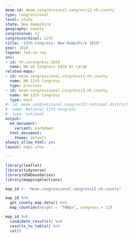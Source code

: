 ```yaml
---
meae-id: meae.congressional.congress12.nh.county
type: congressional
level: state
state: New Hampshire
geography: county
congressnum: 12
congressordinal: 12th
title: '12th Congress: New Hampshire 1810'
year: 1810
legend: fed-vs-rep
nnv:
- id: nh.uscongress.1810
  name: NH US Congress 1810 At Large
related-maps:
- id: meae.congressional.congress11.nh.county
  name: NH 11th Congress
  type: previous
- id: meae.congressional.congress13.nh.county
  name: NH 13th Congress
  type: next
#- id: meae.congressional.congress12.national.district
#  name: National 12th Congress
#  type: national
output:
  md_document:
    variant: markdown
  html_document:
    theme: default
always_allow_html: yes
layout: maps-show

---
```


```r
library(leaflet)
library(tidyverse)
library(USAboundaries)
library(mappingelections)

map_id <- "meae.congressional.congress12.nh.county"
```

<div class="map">

```r
map_id %>%
  get_county_map_data() %>%
  map_counties(height = "700px", congress = 12)
```

</div>

<div class="results-table">

```r
map_id %>%
  candidate_results() %>%
  results_to_table() %>%
  cat()
```

</div>
